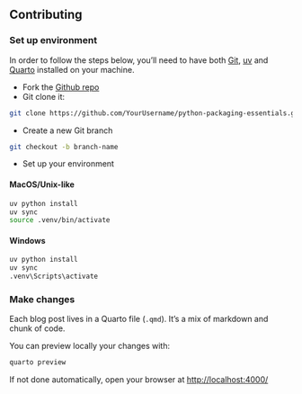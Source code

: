 

## Contributing {.unnumbered}

### Set up environment

In order to follow the steps below, you'll need to have both [Git](https://git-scm.com/downloads), [uv](https://docs.astral.sh/uv/getting-started/installation/) and [Quarto](https://quarto.org/) installed on your machine.

- Fork the [Github repo](https://github.com/yellow-sunflower/python-packaging-essentials/)
- Git clone it:

```bash
git clone https://github.com/YourUsername/python-packaging-essentials.git
```

- Create a new Git branch

```bash
git checkout -b branch-name
```

- Set up your environment

::: {.panel-tabset}

#### MacOS/Unix-like

```bash
uv python install
uv sync
source .venv/bin/activate
```

#### Windows

```bash
uv python install
uv sync
.venv\Scripts\activate
```

:::

### Make changes

Each blog post lives in a Quarto file (`.qmd`). It's a mix of markdown and chunk of code.

You can preview locally your changes with:

```bash
quarto preview
```

If not done automatically, open your browser at [http://localhost:4000/](http://localhost:4000/)